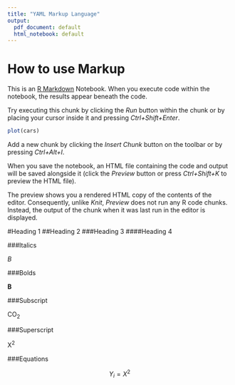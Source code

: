 ```yaml
---
title: "YAML Markup Language"
output:
  pdf_document: default
  html_notebook: default
---
```


# How to use Markup

This is an [R Markdown](http://rmarkdown.rstudio.com) Notebook. When you execute code within the notebook, the results appear beneath the code. 

Try executing this chunk by clicking the *Run* button within the chunk or by placing your cursor inside it and pressing *Ctrl+Shift+Enter*. 

```r
plot(cars)
```

Add a new chunk by clicking the *Insert Chunk* button on the toolbar or by pressing *Ctrl+Alt+I*.

When you save the notebook, an HTML file containing the code and output will be saved alongside it (click the *Preview* button or press *Ctrl+Shift+K* to preview the HTML file).

The preview shows you a rendered HTML copy of the contents of the editor. Consequently, unlike *Knit*, *Preview* does not run any R code chunks. Instead, the output of the chunk when it was last run in the editor is displayed.

#Heading 1
##Heading 2
###Heading 3
####Heading 4




###Italics

*B*

###Bolds

**B**

###Subscript

CO~2~

###Superscript

X^2^

###Equations

$$ Y_i = X^2 $$